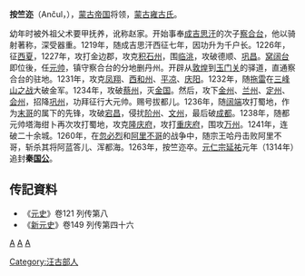 '''按竺迩'''（Ančul，{{bd|1195年||1263年||}}），[[蒙古帝国|蒙古帝国]]将领，[[蒙古|蒙古]][[汪古部|雍古氏]]。

幼年时被外祖父术要甲抚养，讹称赵家。开始事奉[[成吉思汗|成吉思汗]]的次子[[察合台|察合台]]，他以骑射著称，深受器重。1219年，随成吉思汗西征七年，因功升为千户长。1226年，征[[西夏|西夏]]，1227年，攻打金边郡，攻克[[积石州|积石州]]，围[[临洮|临洮]]，攻破德顺、[[巩昌|巩昌]]。[[窝阔台|窝阔台]]即位後，任[[元帅|元帅]]，镇守察合台的分地删丹州。开辟从[[敦煌|敦煌]]到[[玉门关|玉门关]]的驿道，直通察合台的驻地。1231年，攻克[[凤翔|凤翔]]、[[西和州|西和州]]、[[平凉|平凉]]、[[庆阳|庆阳]]。1232年，随[[拖雷|拖雷]]在[[三峰山之战|三峰山之战]]大破金军。1234年，攻破[[蔡州|蔡州]]，灭[[金国|金国]]。然后，攻下[[金州|金州]]、[[兰州|兰州]]、[[定州|定州]]、[[会州|会州]]，招降[[巩州|巩州]]，功拜征行大元帅。赐号拔都儿。1236年，随[[阔端|阔端]]攻打蜀地，作为[[末哥|末哥]]的属下的先锋，攻破[[宕昌|宕昌]]，侵扰[[阶州|阶州]]、[[文州|文州]]，最后破[[成都|成都]]。1238年，随都元帅塔海绀卜再次攻打蜀地，攻克[[隆庆府|隆庆府]]，攻打[[重庆府|重庆府]]，围攻[[万州|万州]]。1241年，连破二十余城。1260年，在[[忽必烈|忽必烈]]和[[阿里不哥|阿里不哥]]的战争中，随宗王哈丹击败阿里不哥，斩杀其将阿蓝答儿、浑都海。1263年，按竺迩卒。[[元仁宗|元仁宗]][[延祐|延祐]]元年（1314年）追封'''秦[[国公|国公]]'''。

==传記資料== 
* 《[[元史|元史]]》卷121 列传第八
* 《[[新元史|新元史]]》卷149 列传第四十六

[[分类:蒙古帝国军事人物|A]]
[[分类:元朝公爵|A]]
[[分类:元朝蒙古人|A]]
[[Category:汪古部人|Category:汪古部人]]